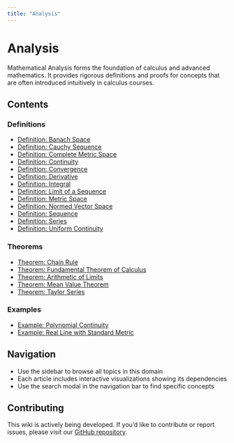 ```yaml
---
title: "Analysis"
---
```


# Analysis

Mathematical Analysis forms the foundation of calculus and advanced mathematics. It provides rigorous definitions and proofs for concepts that are often introduced intuitively in calculus courses.

## Contents

### Definitions

- [Definition: Banach Space](def-banach-space.qmd)
- [Definition: Cauchy Sequence](def-cauchy-sequence.qmd)
- [Definition: Complete Metric Space](def-complete-metric-space.qmd)
- [Definition: Continuity](def-continuity.qmd)
- [Definition: Convergence](def-convergence.qmd)
- [Definition: Derivative](def-derivative.qmd)
- [Definition: Integral](def-integral.qmd)
- [Definition: Limit of a Sequence](def-limit.qmd)
- [Definition: Metric Space](def-metric-space.qmd)
- [Definition: Normed Vector Space](def-normed-vector-space.qmd)
- [Definition: Sequence](def-sequence.qmd)
- [Definition: Series](def-series.qmd)
- [Definition: Uniform Continuity](def-uniform-continuity.qmd)

### Theorems

- [Theorem: Chain Rule](thm-chain-rule.qmd)
- [Theorem: Fundamental Theorem of Calculus](thm-fundamental-calculus.qmd)
- [Theorem: Arithmetic of Limits](thm-limit-arithmetic.qmd)
- [Theorem: Mean Value Theorem](thm-mean-value.qmd)
- [Theorem: Taylor Series](thm-taylor-series.qmd)

### Examples

- [Example: Polynomial Continuity](ex-polynomial-continuity.qmd)
- [Example: Real Line with Standard Metric](ex-real-line-metric.qmd)

## Navigation

- Use the sidebar to browse all topics in this domain
- Each article includes interactive visualizations showing its dependencies
- Use the search modal in the navigation bar to find specific concepts

## Contributing

This wiki is actively being developed. If you'd like to contribute or report issues,
please visit our [GitHub repository](https://github.com/RK0429/ModernMath).
